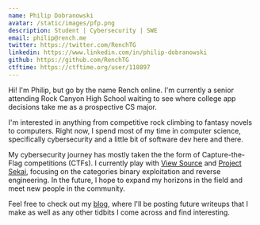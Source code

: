 ```yaml
---
name: Philip Dobranowski
avatar: /static/images/pfp.png
description: Student | Cybersecurity | SWE
email: philip@rench.me
twitter: https://twitter.com/RenchTG
linkedin: https://www.linkedin.com/in/philip-dobranowski
github: https://github.com/RenchTG
ctftime: https://ctftime.org/user/118897
---
```


Hi! I'm Philip, but go by the name Rench online. I'm currently a senior attending Rock Canyon High School waiting to see where college app decisions take me as a prospective CS major.

I'm interested in anything from competitive rock climbing to fantasy novels to computers. Right now, I spend most of my time in computer science, specifically cybersecurity and a little bit of software dev here and there.

My cybersecurity journey has mostly taken the the form of Capture-the-Flag competitions (CTFs). I currently play with [View Source](https://ctftime.org/team/175828) and [Project Sekai](https://ctftime.org/team/169557), focusing on the categories binary exploitation and reverse engineering. In the future, I hope to expand my horizons in the field and meet new people in the community.

Feel free to check out my [blog](/blog), where I'll be posting future writeups that I make as well as any other tidbits I come across and find interesting.